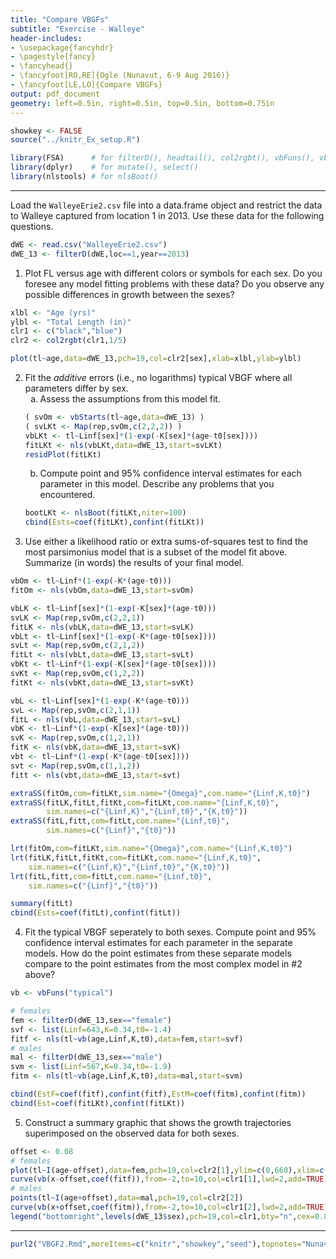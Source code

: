 ```yaml
---
title: "Compare VBGFs"
subtitle: "Exercise - Walleye"
header-includes:
- \usepackage{fancyhdr}
- \pagestyle{fancy}
- \fancyhead{}
- \fancyfoot[RO,RE]{Ogle (Nunavut, 6-9 Aug 2016)}
- \fancyfoot[LE,LO]{Compare VBGFs}
output: pdf_document
geometry: left=0.5in, right=0.5in, top=0.5in, bottom=0.75in
---
```


```r
showkey <- FALSE
source("../knitr_Ex_setup.R")
```
```r
library(FSA)      # for filterD(), headtail(), col2rgbt(), vbFuns(), vbStart()
library(dplyr)    # for mutate(), select()
library(nlstools) # for nlsBoot()
```

----

Load the `WalleyeErie2.csv` file into a data.frame object and restrict the data to Walleye captured from location 1 in 2013.  Use these data for the following questions.
```r
dWE <- read.csv("WalleyeErie2.csv")
dWE_13 <- filterD(dWE,loc==1,year==2013)
```

1. Plot FL versus age with different colors or symbols for each sex.  Do you foresee any model fitting problems with these data?  Do you observe any possible differences in growth between the sexes?
```r
xlbl <- "Age (yrs)"
ylbl <- "Total Length (in)"
clr1 <- c("black","blue")
clr2 <- col2rgbt(clr1,1/5)

plot(tl~age,data=dWE_13,pch=19,col=clr2[sex],xlab=xlbl,ylab=ylbl)
```

2. Fit the *additive* errors (i.e., no logarithms) typical VBGF where all parameters differ by sex.
    a. Assess the assumptions from this model fit.
```r
( svOm <- vbStarts(tl~age,data=dWE_13) )
( svLKt <- Map(rep,svOm,c(2,2,2)) )
vbLKt <- tl~Linf[sex]*(1-exp(-K[sex]*(age-t0[sex])))
fitLKt <- nls(vbLKt,data=dWE_13,start=svLKt)
residPlot(fitLKt)
```

    b. Compute point and 95% confidence interval estimates for each parameter in this model.  Describe any problems that you encountered.
```r
bootLKt <- nlsBoot(fitLKt,niter=100)
cbind(Ests=coef(fitLKt),confint(fitLKt))
```

3. Use either a likelihood ratio or extra sums-of-squares test to find the most parsimonius model that is a subset of the model fit above.  Summarize (in words) the results of your final model.
```r
vbOm <- tl~Linf*(1-exp(-K*(age-t0)))
fitOm <- nls(vbOm,data=dWE_13,start=svOm)

vbLK <- tl~Linf[sex]*(1-exp(-K[sex]*(age-t0)))
svLK <- Map(rep,svOm,c(2,2,1))
fitLK <- nls(vbLK,data=dWE_13,start=svLK)
vbLt <- tl~Linf[sex]*(1-exp(-K*(age-t0[sex])))
svLt <- Map(rep,svOm,c(2,1,2))
fitLt <- nls(vbLt,data=dWE_13,start=svLt)
vbKt <- tl~Linf*(1-exp(-K[sex]*(age-t0[sex])))
svKt <- Map(rep,svOm,c(1,2,2))
fitKt <- nls(vbKt,data=dWE_13,start=svKt)

vbL <- tl~Linf[sex]*(1-exp(-K*(age-t0)))
svL <- Map(rep,svOm,c(2,1,1))
fitL <- nls(vbL,data=dWE_13,start=svL)
vbK <- tl~Linf*(1-exp(-K[sex]*(age-t0)))
svK <- Map(rep,svOm,c(1,2,1))
fitK <- nls(vbK,data=dWE_13,start=svK)
vbt <- tl~Linf*(1-exp(-K*(age-t0[sex])))
svt <- Map(rep,svOm,c(1,1,2))
fitt <- nls(vbt,data=dWE_13,start=svt)

extraSS(fitOm,com=fitLKt,sim.name="{Omega}",com.name="{Linf,K,t0}")
extraSS(fitLK,fitLt,fitKt,com=fitLKt,com.name="{Linf,K,t0}",
        sim.names=c("{Linf,K}","{Linf,t0}","{K,t0}"))
extraSS(fitL,fitt,com=fitLt,com.name="{Linf,t0}",
        sim.names=c("{Linf}","{t0}"))

lrt(fitOm,com=fitLKt,sim.name="{Omega}",com.name="{Linf,K,t0}")
lrt(fitLK,fitLt,fitKt,com=fitLKt,com.name="{Linf,K,t0}",
    sim.names=c("{Linf,K}","{Linf,t0}","{K,t0}"))
lrt(fitL,fitt,com=fitLt,com.name="{Linf,t0}",
    sim.names=c("{Linf}","{t0}"))

summary(fitLt)
cbind(Ests=coef(fitLt),confint(fitLt))
```

4. Fit the typical VBGF seperately to both sexes.  Compute point and 95% confidence interval estimates for each parameter in the separate models.  How do the point estimates from these separate models compare to the point estimates from the most complex model in #2 above?
```r
vb <- vbFuns("typical")

# females
fem <- filterD(dWE_13,sex=="female")
svf <- list(Linf=643,K=0.34,t0=-1.4)
fitf <- nls(tl~vb(age,Linf,K,t0),data=fem,start=svf)
# males
mal <- filterD(dWE_13,sex=="male")
svm <- list(Linf=567,K=0.34,t0=-1.9)
fitm <- nls(tl~vb(age,Linf,K,t0),data=mal,start=svm)

cbind(EstF=coef(fitf),confint(fitf),EstM=coef(fitm),confint(fitm))
cbind(Est=coef(fitLKt),confint(fitLKt))
```

5. Construct a summary graphic that shows the growth trajectories superimposed on the observed data for both sexes.
```r
offset <- 0.08
# females
plot(tl~I(age-offset),data=fem,pch=19,col=clr2[1],ylim=c(0,660),xlim=c(-2,10),xlab=xlbl,ylab=ylbl)
curve(vb(x-offset,coef(fitf)),from=-2,to=10,col=clr1[1],lwd=2,add=TRUE)
# males
points(tl~I(age+offset),data=mal,pch=19,col=clr2[2])
curve(vb(x+offset,coef(fitm)),from=-2,to=10,col=clr1[2],lwd=2,add=TRUE)
legend("bottomright",levels(dWE_13$sex),pch=19,col=clr1,bty="n",cex=0.8)
```

----

```r
purl2("VBGF2.Rmd",moreItems=c("knitr","showkey","seed"),topnotes="Nunavut 6-9-Aug-16")
```
